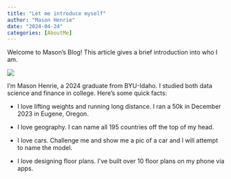 ```yaml
---
title: "Let me introduce myself"
author: "Mason Henrie"
date: "2024-04-24"
categories: [AboutMe]
---
```


Welcome to Mason's Blog! This article gives a brief introduction into who I am.

![](thumbnail.jpg)

I'm Mason Henrie, a 2024 graduate from BYU-Idaho. I studied both data science and finance in college. Here's some quick facts:

- I love lifting weights and running long distance. I ran a 50k in December 2023 in Eugene, Oregon.

- I love geography. I can name all 195 countries off the top of my head.

- I love cars. Challenge me and show me a pic of a car and I will attempt to name the model.

- I love designing floor plans. I've built over 10 floor plans on my phone via apps.



